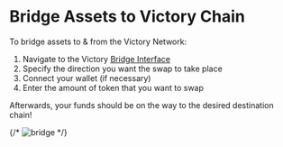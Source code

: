 # Bridge Assets to Victory Chain

To bridge assets to & from the Victory Network: 
1. Navigate to the Victory [Bridge Interface](https://testnet.bridge.victorychain.io)
2. Specify the direction you want the swap to take place
3. Connect your wallet (if necessary)
4. Enter the amount of token that you want to swap 

Afterwards, your funds should be on the way to the desired destination chain!

 {/* ![bridge](../images/bridge.png) */}